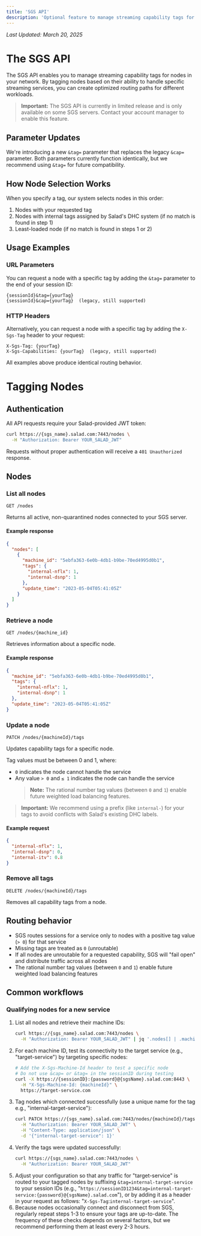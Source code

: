 ```yaml
---
title: 'SGS API'
description: 'Optional feature to manage streaming capability tags for nodes in your network'
---
```


_Last Updated: March 20, 2025_

# The SGS API

The SGS API enables you to manage streaming capability tags for nodes in your network. By tagging nodes based on their
ability to handle specific streaming services, you can create optimized routing paths for different workloads.

> **Important:** The SGS API is currently in limited release and is only available on some SGS servers. Contact your
> account manager to enable this feature.

## Parameter Updates

We're introducing a new `&tag=` parameter that replaces the legacy `&cap=` parameter. Both parameters currently function
identically, but we recommend using `&tag=` for future compatibility.

## How Node Selection Works

When you specify a tag, our system selects nodes in this order:

1. Nodes with your requested tag
2. Nodes with internal tags assigned by Salad's DHC system (if no match is found in step 1)
3. Least-loaded node (if no match is found in steps 1 or 2)

## Usage Examples

### URL Parameters

You can request a node with a specific tag by adding the `&tag=` parameter to the end of your session ID:

```
{sessionId}&tag={yourTag}
{sessionId}&cap={yourTag}  (legacy, still supported)
```

### HTTP Headers

Alternatively, you can request a node with a specific tag by adding the `X-Sgs-Tag` header to your request:

```
X-Sgs-Tag: {yourTag}
X-Sgs-Capabilities: {yourTag}  (legacy, still supported)
```

All examples above produce identical routing behavior.

# Tagging Nodes

## Authentication

All API requests require your Salad-provided JWT token:

```bash
curl https://{sgs_name}.salad.com:7443/nodes \
  -H "Authorization: Bearer YOUR_SALAD_JWT"
```

Requests without proper authentication will receive a `401 Unauthorized` response.

## Nodes

### List all nodes

```http
GET /nodes
```

Returns all active, non-quarantined nodes connected to your SGS server.

#### Example response

```json
{
  "nodes": [
    {
      "machine_id": "5ebfa363-6e0b-4db1-b9be-70ed4995d0b1",
      "tags": {
        "internal-nflx": 1,
        "internal-dsnp": 1
      },
      "update_time": "2023-05-04T05:41:05Z"
    }
  ]
}
```

### Retrieve a node

```http
GET /nodes/{machine_id}
```

Retrieves information about a specific node.

#### Example response

```json
{
  "machine_id": "5ebfa363-6e0b-4db1-b9be-70ed4995d0b1",
  "tags": {
    "internal-nflx": 1,
    "internal-dsnp": 1
  },
  "update_time": "2023-05-04T05:41:05Z"
}
```

### Update a node

```http
PATCH /nodes/{machineId}/tags
```

Updates capability tags for a specific node.

Tag values must be between 0 and 1, where:

- `0` indicates the node cannot handle the service
- Any value `> 0` and `≤ 1` indicates the node can handle the service
  > **Note:** The rational number tag values (between `0` and `1`) enable future weighted load balancing features.

> **Important:** We recommend using a prefix (like `internal-`) for your tags to avoid conflicts with Salad's existing
> DHC labels.

#### Example request

```json
{
  "internal-nflx": 1,
  "internal-dsnp": 0,
  "internal-itv": 0.8
}
```

### Remove all tags

```http
DELETE /nodes/{machineId}/tags
```

Removes all capability tags from a node.

## Routing behavior

- SGS routes sessions for a service only to nodes with a positive tag value (`> 0`) for that service
- Missing tags are treated as `0` (unroutable)
- If all nodes are unroutable for a requested capability, SGS will "fail open" and distribute traffic across all nodes
- The rational number tag values (between `0` and `1`) enable future weighted load balancing features

## Common workflows

### Qualifying nodes for a new service

1. List all nodes and retrieve their machine IDs:
   ```bash
   curl https://{sgs_name}.salad.com:7443/nodes \
     -H "Authorization: Bearer YOUR_SALAD_JWT" | jq '.nodes[] | .machine_id'
   ```
2. For each machine ID, test its connectivity to the target service (e.g., "target-service") by targeting specific
   nodes:
   ```bash
   # Add the X-Sgs-Machine-Id header to test a specific node
   # Do not use &cap= or &tag= in the sessionID during testing
   curl -X https://{sessionID}:{password}@{sgsName}.salad.com:8443 \
     -H "X-Sgs-Machine-Id: {machineId}" \
     https://target-service.com
   ```
3. Tag nodes which connected successfully (use a unique name for the tag e.g., "internal-target-service"):
   ```bash
   curl PATCH https://{sgs_name}.salad.com:7443/nodes/{machineId}/tags \
     -H "Authorization: Bearer YOUR_SALAD_JWT" \
     -H "Content-Type: application/json" \
     -d '{"internal-target-service": 1}'
   ```
4. Verify the tags were updated successfully:
   ```bash
   curl https://{sgs_name}.salad.com:7443/nodes \
     -H "Authorization: Bearer YOUR_SALAD_JWT"
   ```
5. Adjust your configuration so that any traffic for "target-service" is routed to your tagged nodes by suffixing
   `&tag=internal-target-service` to your session IDs (e.g.,
   "`https://sessionID1234&tag=internal-target-service:{password}@{sgsName}.salad.com`"), or by adding it as a header in
   your request as follows: "`X-Sgs-Tag`:`internal-target-service`".
6. Because nodes occasionally connect and disconnect from SGS, regularly repeat steps 1-3 to ensure your tags are
   up-to-date. The frequency of these checks depends on several factors, but we recommend performing them at least every
   2-3 hours.
